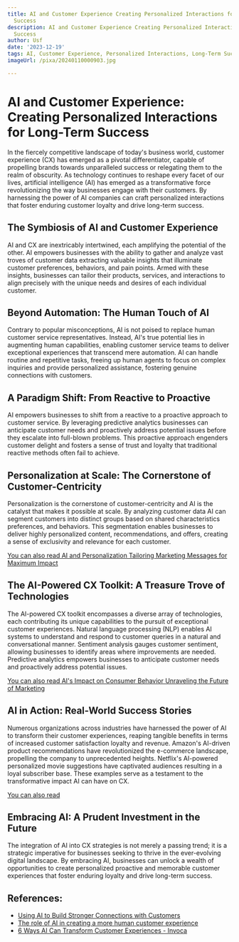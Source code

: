 ```yaml
---
title: AI and Customer Experience Creating Personalized Interactions for Long-Term
  Success
description: AI and Customer Experience Creating Personalized Interactions for Long-Term
  Success
author: Usf
date: '2023-12-19'
tags: AI, Customer Experience, Personalized Interactions, Long-Term Success
imageUrl: /pixa/20240110000903.jpg

---
```

# AI and Customer Experience: Creating Personalized Interactions for  Long-Term Success

In the fiercely competitive landscape of today's business world, customer experience (CX) has emerged as a pivotal differentiator, capable  of propelling brands towards unparalleled success or relegating them to the realm of obscurity. As technology continues to reshape every facet of our lives, artificial intelligence (AI) has emerged as a transformative force revolutionizing the way businesses engage with their customers.  By  harnessing the power of AI companies can craft personalized interactions that foster  enduring customer loyalty and drive long-term success.

## The  Symbiosis of AI and Customer Experience

AI and CX are inextricably  intertwined, each amplifying the potential of the other. AI empowers businesses  with  the ability to gather and analyze vast troves of customer data extracting  valuable insights that illuminate customer preferences, behaviors, and pain points. Armed with these insights, businesses can tailor their products, services, and interactions to align precisely with the unique needs and desires of each individual customer.

## Beyond Automation: The Human Touch of AI

Contrary to popular misconceptions, AI is not poised to replace human customer service representatives.  Instead, AI's true potential lies in  augmenting human capabilities, enabling customer service teams to deliver exceptional experiences that  transcend  mere automation. AI can handle routine and repetitive tasks, freeing up human agents to focus on complex  inquiries and provide personalized assistance, fostering  genuine connections with customers.

## A Paradigm Shift: From Reactive  to Proactive

AI empowers businesses  to shift from a reactive to  a proactive approach to customer service. By leveraging predictive  analytics businesses  can anticipate customer needs and proactively address potential issues before they  escalate into full-blown problems. This  proactive approach engenders customer delight and fosters  a sense of trust and loyalty that traditional reactive methods often fail to achieve.

## Personalization at Scale:  The Cornerstone of Customer-Centricity

Personalization is the cornerstone of  customer-centricity and AI is the catalyst that makes it possible  at scale. By  analyzing customer data AI can segment customers into distinct groups based on shared characteristics  preferences, and behaviors. This segmentation enables businesses to deliver highly personalized content, recommendations, and offers, creating a  sense of exclusivity and relevance for each customer.

[You can also read AI  and  Personalization Tailoring Marketing Messages for Maximum Impact](AI%20and%20Personalization%20Tailoring%20Marketing%20Messages%20for%20Maximum%20Impact)


## The AI-Powered CX Toolkit: A Treasure Trove of Technologies

The AI-powered CX toolkit encompasses  a diverse array of technologies, each contributing its unique capabilities to the pursuit  of  exceptional customer experiences. Natural language processing (NLP) enables AI systems to understand and respond to customer queries in a natural and conversational manner.  Sentiment analysis gauges customer sentiment, allowing businesses to identify areas where improvements are needed. Predictive  analytics empowers businesses to anticipate customer needs and proactively address  potential issues.

[You can also read  AI's Impact  on Consumer  Behavior Unraveling the Future of  Marketing](AI%27s%20Impact%20on%20Consumer%20Behavior%20Unraveling%20the%20Future%20of%20Marketing)


##  AI in Action: Real-World Success Stories

Numerous organizations across industries have harnessed the power  of AI  to transform their customer experiences, reaping tangible benefits in  terms of increased customer satisfaction  loyalty and revenue. Amazon's AI-driven product recommendations have  revolutionized the  e-commerce landscape, propelling the company to  unprecedented heights. Netflix's AI-powered personalized movie suggestions have captivated audiences resulting in a loyal subscriber base. These  examples serve as a testament to the transformative  impact AI can  have on CX.

[You can also read ]()


## Embracing AI: A Prudent Investment in the Future

The integration of AI into CX  strategies is not merely a passing trend;  it is a strategic imperative for businesses  seeking to  thrive in the ever-evolving digital landscape.  By embracing AI, businesses can unlock a wealth of opportunities to  create personalized proactive and memorable customer experiences that foster enduring loyalty and drive long-term success.

## References:
- [Using AI to Build Stronger Connections with Customers](https://hbr.org/2023/08/using-ai-to-build-stronger-connections-with-customers)
- [The role of AI in creating a more human customer experience](https://sproutsocial.com/insights/ai-customer-experience/)
- [6 Ways AI Can Transform Customer Experiences - Invoca](https://www.invoca.com/blog/ai-deepens-customer-relationships)
